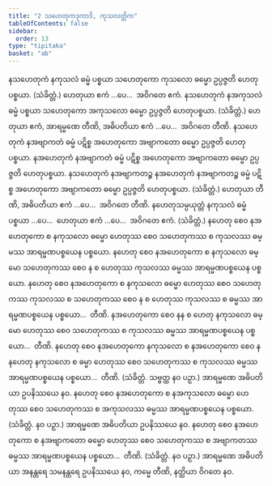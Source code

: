```yaml
---
title: "2 သဟေတုကဒုကာဒိ, ကုသလတ္တိက"
tableOfContents: false
sidebar:
  order: 13
type: "tipitaka"
basket: "ab"
---
```



<DynamicBreadcrumb />

<Division number="3">

<Paragraph number="6">
နသဟေတုကံ နကုသလံ ဓမ္မံ ပစ္စယာ သဟေတုကော ကုသလော ဓမ္မော ဥပ္ပဇ္ဇတိ ဟေတုပစ္စယာ. (သံခိတ္တံ.) ဟေတုယာ ဧကံ …ပေ…  အဝိဂတေ ဧကံ.
</Paragraph>

<Paragraph number="7">
နသဟေတုကံ နအကုသလံ ဓမ္မံ ပစ္စယာ သဟေတုကော အကုသလော ဓမ္မော ဥပ္ပဇ္ဇတိ ဟေတုပစ္စယာ. (သံခိတ္တံ.) ဟေတုယာ ဧကံ, အာရမ္မဏေ တီဏိ, အဓိပတိယာ ဧကံ …ပေ…  အဝိဂတေ တီဏိ.
</Paragraph>

</Division>
<Division number="4">

<Paragraph number="8">
နသဟေတုကံ နအဗျာကတံ ဓမ္မံ ပဋိစ္စ အဟေတုကော အဗျာကတော ဓမ္မော ဥပ္ပဇ္ဇတိ ဟေတုပစ္စယာ. နအဟေတုကံ နအဗျာကတံ ဓမ္မံ ပဋိစ္စ အဟေတုကော အဗျာကတော ဓမ္မော ဥပ္ပဇ္ဇတိ ဟေတုပစ္စယာ. နသဟေတုကံ နအဗျာကတဉ္စ နအဟေတုကံ နအဗျာကတဉ္စ ဓမ္မံ ပဋိစ္စ အဟေတုကော အဗျာကတော ဓမ္မော ဥပ္ပဇ္ဇတိ ဟေတုပစ္စယာ. (သံခိတ္တံ.)
</Paragraph>

<Paragraph number="9">
ဟေတုယာ တီဏိ, အဓိပတိယာ ဧကံ …ပေ…  အဝိဂတေ တီဏိ.
</Paragraph>

</Division>
<Division number="5">

<Paragraph number="10">
နဟေတုသမ္ပယုတ္တံ နကုသလံ ဓမ္မံ ပစ္စယာ …ပေ…  ဟေတုယာ ဧကံ …ပေ…  အဝိဂတေ ဧကံ. (သံခိတ္တံ.)
</Paragraph>

</Division>
<Division number="6">

<Paragraph number="11">
နဟေတု စေဝ နအဟေတုကော စ နကုသလော ဓမ္မော ဟေတုဿ စေဝ သဟေတုကဿ စ ကုသလဿ ဓမ္မဿ အာရမ္မဏပစ္စယေန ပစ္စယော. နဟေတု စေဝ နအဟေတုကော စ နကုသလော ဓမ္မော သဟေတုကဿ စေဝ န စ ဟေတုဿ ကုသလဿ ဓမ္မဿ အာရမ္မဏပစ္စယေန ပစ္စယော. နဟေတု စေဝ နအဟေတုကော စ နကုသလော ဓမ္မော ဟေတုဿ စေဝ သဟေတုကဿ ကုသလဿ စ သဟေတုကဿ စေဝ န စ ဟေတုဿ ကုသလဿ စ ဓမ္မဿ အာရမ္မဏပစ္စယေန ပစ္စယော…  တီဏိ.
</Paragraph>

<Paragraph number="12">
နအဟေတုကော စေဝ နန စ ဟေတု နကုသလော ဓမ္မော ဟေတုဿ စေဝ သဟေတုကဿ စ ကုသလဿ ဓမ္မဿ အာရမ္မဏပစ္စယေန ပစ္စယော…  တီဏိ.
</Paragraph>

<Paragraph number="13">
နဟေတု စေဝ နအဟေတုကော နကုသလော စ နအဟေတုကော စေဝ နနဟေတု နကုသလော စ ဓမ္မာ ဟေတုဿ စေဝ သဟေတုကဿ စ ကုသလဿ ဓမ္မဿ အာရမ္မဏပစ္စယေန ပစ္စယော…  တီဏိ. (သံခိတ္တံ. သဗ္ဗတ္ထ နဝ ပဉှာ.)
</Paragraph>

<Paragraph number="14">
အာရမ္မဏေ အဓိပတိယာ ဥပနိဿယေ နဝ.
</Paragraph>

</Division>
<Division number="7">

<Paragraph number="15">
နဟေတု စေဝ နအဟေတုကော စ နအကုသလော ဓမ္မော ဟေတုဿ စေဝ သဟေတုကဿ စ အကုသလဿ ဓမ္မဿ အာရမ္မဏပစ္စယေန ပစ္စယော. (သံခိတ္တံ. နဝ ပဉှာ.) အာရမ္မဏေ အဓိပတိယာ ဥပနိဿယေ နဝ.
</Paragraph>

<Paragraph number="16">
နဟေတု စေဝ နအဟေတုကော စ နအဗျာကတော ဓမ္မော ဟေတုဿ စေဝ သဟေတုကဿ စ အဗျာကတဿ ဓမ္မဿ အာရမ္မဏပစ္စယေန ပစ္စယော…  တီဏိ. (သံခိတ္တံ. နဝ ပဉှာ.) အာရမ္မဏေ အဓိပတိယာ အနန္တရေ သမနန္တရေ ဥပနိဿယေ နဝ, ကမ္မေ တီဏိ, နတ္ထိယာ ဝိဂတေ နဝ.
</Paragraph>
</Division>